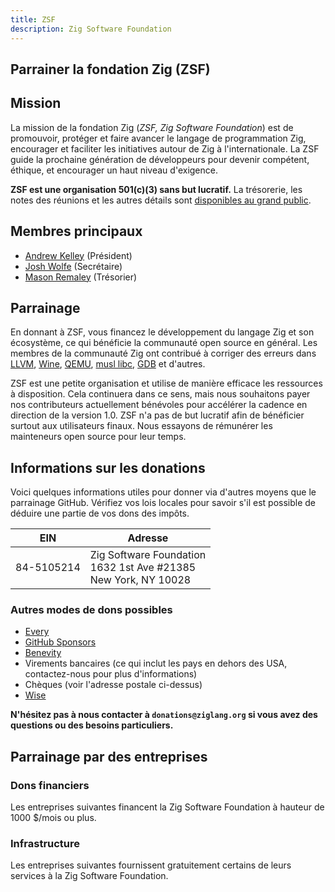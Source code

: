 ```yaml
---
title: ZSF
description: Zig Software Foundation
---
```



## Parrainer la fondation Zig (ZSF)

## Mission
La mission de la fondation Zig (*ZSF, Zig Software Foundation*) est de promouvoir, protéger et faire avancer le langage de programmation Zig, encourager et faciliter les initiatives autour de Zig à l'internationale.
La ZSF guide la prochaine génération de développeurs pour devenir compétent, éthique, et encourager un haut niveau d'exigence.

**ZSF est une organisation 501(c)(3) sans but lucratif.**
La trésorerie, les notes des réunions et les autres détails sont [disponibles au grand public](https://drive.google.com/drive/folders/1ucHARxVbhrBbuZDbhrGHYDTsYAs8_bMH?usp=sharing).

## Membres principaux

- [Andrew Kelley](https://andrewkelley.me/) (Président)
- [Josh Wolfe](https://github.com/thejoshwolfe/) (Secrétaire)
- [Mason Remaley](https://twitter.com/masonremaley/) (Trésorier)

## Parrainage

En donnant à ZSF, vous financez le développement du langage Zig et son écosystème, ce qui bénéficie la communauté open source en général.
Les membres de la communauté Zig ont contribué à corriger des erreurs dans [LLVM](https://llvm.org/), [Wine](https://winehq.org/), [QEMU](https://qemu.org/), [musl libc](https://musl.libc.org/), [GDB](https://www.gnu.org/software/gdb/) et d'autres.

ZSF est une petite organisation et utilise de manière efficace les ressources à disposition.
Cela continuera dans ce sens, mais nous souhaitons payer nos contributeurs actuellement bénévoles pour accélérer la cadence en direction de la version 1.0.
ZSF n'a pas de but lucratif afin de bénéficier surtout aux utilisateurs finaux.
Nous essayons de rémunérer les mainteneurs open source pour leur temps.

## Informations sur les donations
Voici quelques informations utiles pour donner via d'autres moyens que le parrainage GitHub.
Vérifiez vos lois locales pour savoir s'il est possible de déduire une partie de vos dons des impôts.

|   **EIN**   | **Adresse** |
|-|-|
| 84-5105214 | Zig Software Foundation  <br/> 1632 1st Ave #21385  <br/> New York, NY 10028|

### Autres modes de dons possibles
- [Every](https://www.every.org/zig-software-foundation-inc/)
- [GitHub Sponsors](https://github.com/sponsors/ziglang)
- [Benevity](https://benevity.com)
- Virements bancaires (ce qui inclut les pays en dehors des USA, contactez-nous pour plus d'informations)
- Chèques (voir l'adresse postale ci-dessus)
- [Wise](https://wise.com)

**N'hésitez pas à nous contacter à `donations@ziglang.org` si vous avez des questions ou des besoins particuliers.**

## Parrainage par des entreprises

### Dons financiers
Les entreprises suivantes financent la Zig Software Foundation à hauteur de 1000 $/mois ou plus.

<MonetarySponsorLogos/>

### Infrastructure
Les entreprises suivantes fournissent gratuitement certains de leurs services à la Zig Software Foundation.


<ServicesSponsorLogos/>
